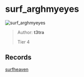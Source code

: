 
# surf_arghmyeyes

![surf_arghmyeyes](https://raw.githubusercontent.com/Sayt123/SurfMapPics/Maps-and-bonuses/csgo/surf_arghmyeyes.jpg)

> Author: **t3tra**
>
> Tier 4

## Records

[surfheaven](https://surfheaven.eu/map/surf_arghmyeyes)

